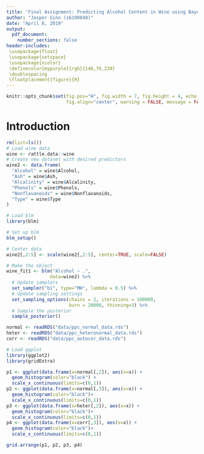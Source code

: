 ```yaml
---
title: 'Final Assignment: Predicting Alcohol Content in Wine using Bayesian Linear Regression'
author: "Jasper Ginn (s6100848)"
date: "April 8, 2019"
output:
  pdf_document: 
    number_sections: false
header-includes:
 \usepackage{float}
 \usepackage{setspace}
 \usepackage{xcolor}
 \definecolor{mypurple}{rgb}{146,76,239}
 \doublespacing
 \floatplacement{figure}{H}
---
```


```r
knitr::opts_chunk$set(fig.pos="H", fig.width = 7, fig.height = 4, echo = FALSE, 
                      fig.align="center", warning = FALSE, message = FALSE, eval=TRUE)
```

# Introduction

```r
rm(list=ls())
# Load wine data
wine <- rattle.data::wine
# Create new dataset with desired predictors
wine2 <- data.frame(
  "Alcohol" = wine$Alcohol,
  "Ash" = wine$Ash,
  "Alcalinity" = wine$Alcalinity,
  "Phenols" = wine$Phenols,
  "Nonflavanoids" = wine$Nonflavanoids,
  "Type" = wine$Type
)

# Load blm
library(blm)

# Set up blm
blm_setup()

# Center data
wine2[,2:5] <- scale(wine2[,2:5], center=TRUE, scale=FALSE)
```

```r
# Make the object
wine_fit1 <- blm("Alcohol ~ .",
                data=wine2) %>%
  # Update samplers
  set_sampler("b1", type="MH", lambda = 0.5) %>%
  # Update sampling settings
  set_sampling_options(chains = 2, iterations = 100000,
                       burn = 20000, thinning=3) %>%
  # Sample the posterior
  sample_posterior()
```

```r
normal <- readRDS("data/ppc_normal_data.rds")
heter <- readRDS("data/ppc_heteronormal_data.rds")
corr <- readRDS("data/ppc_autocor_data.rds")

# Load ggplot
library(ggplot2)
library(gridExtra)

p1 <- ggplot(data.frame(x=normal[,2]), aes(x=x)) +
  geom_histogram(color="black") +
  scale_x_continuous(limits=c(0,1))
p2 <- ggplot(data.frame(x=normal[,3]), aes(x=x)) +
  geom_histogram(color="black")+
  scale_x_continuous(limits=c(0,1))
p3 <- ggplot(data.frame(x=heter[,2]), aes(x=x)) +
  geom_histogram(color="black")+
  scale_x_continuous(limits=c(0,1))
p4 <- ggplot(data.frame(x=corr[,3]), aes(x=x)) +
  geom_histogram(color="black")+
  scale_x_continuous(limits=c(0,1))

grid.arrange(p1, p2, p3, p4)
```
